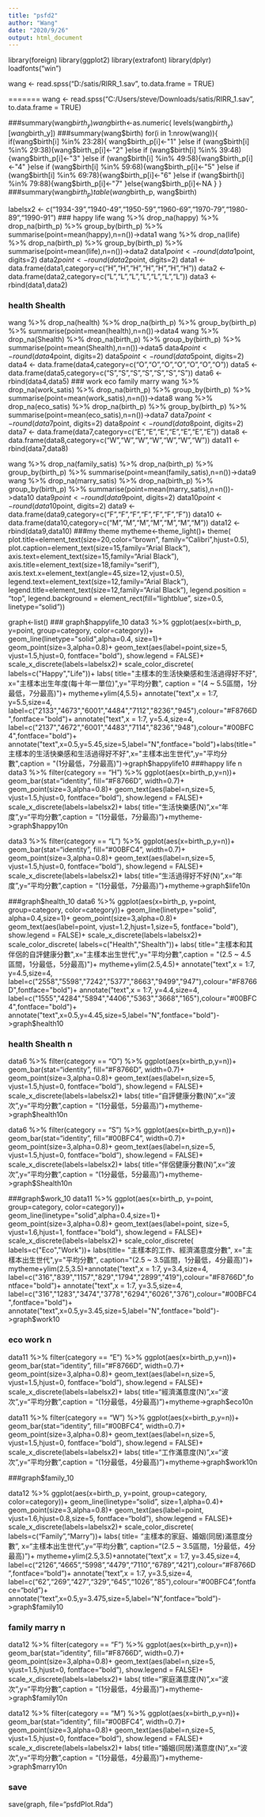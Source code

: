 ```yaml
---
title: "psfd2"
author: "Wang"
date: "2020/9/26"
output: html_document
---
```


library(foreign)
library(ggplot2)
library(extrafont)
library(dplyr)
loadfonts("win")

wang <- read.spss("D:/satis/RIRR_1.sav", to.data.frame = TRUE)

=======
wang <- read.spss("C:/Users/steve/Downloads/satis/RIRR_1.sav", to.data.frame = TRUE)

###summary(wang$birth_y)
wang$birth<-as.numeric(
  levels(wang$birth_y)[wang$birth_y])
###summary(wang$birth)
for(i in 1:nrow(wang)){
  if(wang$birth[i] %in% 23:28){
    wang$birth_p[i]<-"1"
  }else if (wang$birth[i] %in% 29:38){wang$birth_p[i]<-"2"
  }else if (wang$birth[i] %in% 39:48){wang$birth_p[i]<-"3"
  }else if (wang$birth[i] %in% 49:58){wang$birth_p[i]<-"4"
  }else if (wang$birth[i] %in% 59:68){wang$birth_p[i]<-"5"
  }else if (wang$birth[i] %in% 69:78){wang$birth_p[i]<-"6"
  }else if (wang$birth[i] %in% 79:88){wang$birth_p[i]<-"7"
  }else{wang$birth_p[i]<-NA
  }
}
###summary(wang$birth_p)    table(wang$birth_p, wang$birth)

labelsx2 <- c("1934-39","1940-49","1950-59","1960-69","1970-79","1980-89","1990-91")
### happy life
wang %>%
  drop_na(happy) %>% 
  drop_na(birth_p) %>%
  group_by(birth_p) %>%
  summarise(point=mean(happy),n=n())->data1
wang %>%
  drop_na(life) %>% 
  drop_na(birth_p) %>%
  group_by(birth_p) %>%
  summarise(point=mean(life),n=n())->data2
data1$point <- round(data1$point, digits=2)
data2$point <- round(data2$point, digits=2)
data1 <- data.frame(data1,category=c("H","H","H","H","H","H","H"))
data2 <- data.frame(data2,category=c("L","L","L","L","L","L","L"))
data3 <- rbind(data1,data2)

### health Shealth
wang %>%
  drop_na(health) %>% 
  drop_na(birth_p) %>%
  group_by(birth_p) %>%
  summarise(point=mean(health),n=n())->data4
wang %>%
  drop_na(Shealth) %>% 
  drop_na(birth_p) %>%
  group_by(birth_p) %>%
  summarise(point=mean(Shealth),n=n())->data5
data4$point <- round(data4$point, digits=2)
data5$point <- round(data5$point, digits=2)
data4 <- data.frame(data4,category=c("O","O","O","O","O","O","O"))
data5 <- data.frame(data5,category=c("S","S","S","S","S","S","S"))
data6 <- rbind(data4,data5)
### work eco family marry
wang %>%
  drop_na(work_satis) %>% 
  drop_na(birth_p) %>%
  group_by(birth_p) %>%
  summarise(point=mean(work_satis),n=n())->data8
wang %>%
  drop_na(eco_satis) %>% 
  drop_na(birth_p) %>%
  group_by(birth_p) %>%
  summarise(point=mean(eco_satis),n=n())->data7
data7$point <- round(data7$point, digits=2)
data8$point <- round(data8$point, digits=2)
data7 <- data.frame(data7,category=c("E","E","E","E","E","E","E"))
data8 <- data.frame(data8,category=c("W","W","W","W","W","W","W"))
data11 <- rbind(data7,data8)

wang %>%
  drop_na(family_satis) %>% 
  drop_na(birth_p) %>%
  group_by(birth_p) %>%
  summarise(point=mean(family_satis),n=n())->data9
wang %>%
  drop_na(marry_satis) %>% 
  drop_na(birth_p) %>%
  group_by(birth_p) %>%
  summarise(point=mean(marry_satis),n=n())->data10
data9$point <- round(data9$point, digits=2)
data10$point <- round(data10$point, digits=2)
data9 <- data.frame(data9,category=c("F","F","F","F","F","F","F"))
data10 <- data.frame(data10,category=c("M","M","M","M","M","M","M"))
data12 <- rbind(data9,data10)
###my theme
mytheme<-theme_light()+
  theme(
    plot.title=element_text(size=20,color="brown", family="Calibri",hjust=0.5),
    plot.caption=element_text(size=15,family="Arial Black"),
    axis.text=element_text(size=15,family="Arial Black"),
    axis.title=element_text(size=18,family="serif"),
    axis.text.x=element_text(angle=45,size=12,vjust=0.5),
    legend.text=element_text(size=12,family="Arial Black"),
    legend.title=element_text(size=12,family="Arial Black"),
    legend.position = "top",
    legend.background = element_rect(fill="lightblue", 
                                  size=0.5, linetype="solid"))

graph<-list()
### graph$happylife_10
data3 %>%
  ggplot(aes(x=birth_p, y=point, group=category, color=category))+
  geom_line(linetype="solid",alpha=0.4, size=1)+
  geom_point(size=3,alpha=0.8)+
  geom_text(aes(label=point,size=5,
    vjust=1.5,hjust=0,
    fontface="bold"),
    show.legend = FALSE)+
  scale_x_discrete(labels=labelsx2)+
  scale_color_discrete(
  labels=c("Happy","Life"))+
  labs(
    title="主樣本的生活快樂感和生活過得好不好",
    x="主樣本出生年度(每十年一單位)",y="平均分數",
    caption = "(4 ~ 5.5區間，1分最低，7分最高)")+
  mytheme+ylim(4,5.5)+
  annotate("text",x = 1:7, y=5.5,size=4, label=c("2133","4673","6001","4484","7112","8236","945"),colour="#F8766D",fontface="bold")+
annotate("text",x = 1:7, y=5.4,size=4, label=c("2137","4672","6001","4483","7114","8236","948"),colour="#00BFC4",fontface="bold")+
annotate("text",x=0.5,y=5.45,size=5,label="N",fontface="bold")+labs(title="主樣本的生活快樂感和生活過得好不好",x="主樣本出生世代",y="平均分數",caption = "(1分最低，7分最高)")->graph$happylife10
###happy life n
data3 %>%
  filter(category == "H") %>%
  ggplot(aes(x=birth_p,y=n))+
  geom_bar(stat="identity", fill="#F8766D", width=0.7)+
  geom_point(size=3,alpha=0.8)+
  geom_text(aes(label=n,size=5,
    vjust=1.5,hjust=0,
    fontface="bold"),
    show.legend = FALSE)+
  scale_x_discrete(labels=labelsx2)+
  labs(
    title="生活快樂感(N)",x="年度",y="平均分數",caption = "(1分最低，7分最高)")+mytheme->graph$happy10n

data3 %>%
  filter(category == "L") %>%
  ggplot(aes(x=birth_p,y=n))+
  geom_bar(stat="identity", fill="#00BFC4", width=0.7)+
  geom_point(size=3,alpha=0.8)+
  geom_text(aes(label=n,size=5,
    vjust=1.5,hjust=0,
    fontface="bold"),
    show.legend = FALSE)+
  scale_x_discrete(labels=labelsx2)+
  labs(
    title="生活過得好不好(N)",x="年度",y="平均分數",caption = "(1分最低，7分最高)")+mytheme->graph$life10n
    
###graph$health_10
data6 %>%
  ggplot(aes(x=birth_p, y=point, group=category, color=category))+
  geom_line(linetype="solid", alpha=0.4,size=1)+
  geom_point(size=3,alpha=0.8)+
  geom_text(aes(label=point,
    vjust=1.2,hjust=1,size=5,
    fontface="bold"),
    show.legend = FALSE)+
  scale_x_discrete(labels=labelsx2)+
  scale_color_discrete(
  labels=c("Health","Shealth"))+
  labs(
    title="主樣本和其伴侶的自評健康分數",x="主樣本出生世代",y="平均分數",caption = "(2.5 ~ 4.5區間，1分最低，5分最高)")+
    mytheme+ylim(2.5,4.5)+
    annotate("text",x = 1:7, y=4.5,size=4, label=c("2558","5598","7242","5377","8663","9499","947"),colour="#F8766D",fontface="bold")+
annotate("text",x = 1:7, y=4.4,size=4, label=c("1555","4284","5894","4406","5363","3668","165"),colour="#00BFC4",fontface="bold")+
annotate("text",x=0.5,y=4.45,size=5,label="N",fontface="bold")->graph$health10

### health Shealth n
data6 %>%
  filter(category == "O") %>%
  ggplot(aes(x=birth_p,y=n))+
  geom_bar(stat="identity", fill="#F8766D", width=0.7)+
  geom_point(size=3,alpha=0.8)+
  geom_text(aes(label=n,size=5,
    vjust=1.5,hjust=0,
    fontface="bold"),
    show.legend = FALSE)+
  scale_x_discrete(labels=labelsx2)+
  labs(
    title="自評健康分數(N)",x="波次",y="平均分數",caption = "(1分最低，5分最高)")+mytheme->graph$health10n

data6 %>%
  filter(category == "S") %>%
  ggplot(aes(x=birth_p,y=n))+
  geom_bar(stat="identity", fill="#00BFC4", width=0.7)+
  geom_point(size=3,alpha=0.8)+
  geom_text(aes(label=n,size=5,
    vjust=1.5,hjust=0,
    fontface="bold"),
    show.legend = FALSE)+
  scale_x_discrete(labels=labelsx2)+
  labs(
    title="伴侶健康分數(N)",x="波次",y="平均分數",caption = "(1分最低，5分最高)")+mytheme->graph$Shealth10n

###graph$work_10
data11 %>%
  ggplot(aes(x=birth_p, y=point, group=category, color=category))+
  geom_line(linetype="solid",alpha=0.4,size=1)+
  geom_point(size=3,alpha=0.8)+
  geom_text(aes(label=point,
    size=5,
    vjust=1.6,hjust=1,
    fontface="bold"),
    show.legend = FALSE)+
  scale_x_discrete(labels=labelsx2)+
  scale_color_discrete(
  labels=c("Eco","Work"))+
  labs(title=
    "主樣本的工作、經濟滿意度分數",
      x="主樣本出生世代",y="平均分數",
        caption="(2.5 ~ 3.5區間，1分最低，4分最高)")+
   mytheme+ylim(2.5,3.5)+annotate("text",x = 1:7, y=3.4,size=4, label=c("316","839","1157","829","1794","2899","419"),colour="#F8766D",fontface="bold")+
annotate("text",x = 1:7, y=3.5,size=4, label=c("316","1283","3474","3778","6294","6026","376"),colour="#00BFC4",fontface="bold")+
annotate("text",x=0.5,y=3.45,size=5,label="N",fontface="bold")->graph$work10

### eco work n

data11 %>%
  filter(category == "E") %>%
  ggplot(aes(x=birth_p,y=n))+
  geom_bar(stat="identity", fill="#F8766D", width=0.7)+
  geom_point(size=3,alpha=0.8)+
  geom_text(aes(label=n,size=5,
    vjust=1.5,hjust=0,
    fontface="bold"),
    show.legend = FALSE)+
  scale_x_discrete(labels=labelsx2)+
  labs(
    title="經濟滿意度(N)",x="波次",y="平均分數",caption = "(1分最低，4分最高)")+mytheme->graph$eco10n
    
data11 %>%
  filter(category == "W") %>%
  ggplot(aes(x=birth_p,y=n))+
  geom_bar(stat="identity", fill="#00BFC4", width=0.7)+
  geom_point(size=3,alpha=0.8)+
  geom_text(aes(label=n,size=5,
    vjust=1.5,hjust=0,
    fontface="bold"),
    show.legend = FALSE)+
  scale_x_discrete(labels=labelsx2)+
  labs(
    title="工作滿意度(N)",x="波次",y="平均分數",caption = "(1分最低，4分最高)")+mytheme->graph$work10n

###graph$family_10

data12 %>%
  ggplot(aes(x=birth_p, y=point, group=category, color=category))+
  geom_line(linetype="solid", size=1,alpha=0.4)+
  geom_point(size=3,alpha=0.8)+
  geom_text(aes(label=point,
    vjust=1.6,hjust=0.8,size=5,
    fontface="bold"),
    show.legend = FALSE)+
  scale_x_discrete(labels=labelsx2)+
  scale_color_discrete(
  labels=c("Family","Marry"))+
  labs(
  title=
    "主樣本的家庭、婚姻(同居)滿意度分數",
      x="主樣本出生世代",y="平均分數",
        caption="(2.5 ~ 3.5區間，1分最低，4分最高)")+
  mytheme+ylim(2.5,3.5)+annotate("text",x = 1:7, y=3.45,size=4, label=c("2126","4665","5998","4479","7110","6789","421"),colour="#F8766D",fontface="bold")+
annotate("text",x = 1:7, y=3.5,size=4, label=c("62","269","427","329","645","1026","85"),colour="#00BFC4",fontface="bold")+
annotate("text",x=0.5,y=3.475,size=5,label="N",fontface="bold")->graph$family10

### family marry n

data12 %>%
  filter(category == "F") %>%
  ggplot(aes(x=birth_p,y=n))+
  geom_bar(stat="identity", fill="#F8766D", width=0.7)+
  geom_point(size=3,alpha=0.8)+
  geom_text(aes(label=n,size=5,
    vjust=1.5,hjust=0,
    fontface="bold"),
    show.legend = FALSE)+
  scale_x_discrete(labels=labelsx2)+
  labs(
    title="家庭滿意度(N)",x="波次",y="平均分數",caption = "(1分最低，4分最高)")+mytheme->graph$family10n

data12 %>%
  filter(category == "M") %>%
  ggplot(aes(x=birth_p,y=n))+
  geom_bar(stat="identity", fill="#00BFC4", width=0.7)+
  geom_point(size=3,alpha=0.8)+
  geom_text(aes(label=n,size=5,
    vjust=1.5,hjust=0,
    fontface="bold"),
    show.legend = FALSE)+
  scale_x_discrete(labels=labelsx2)+
  labs(
    title="婚姻(同居)滿意度(N)",x="波次",y="平均分數",caption = "(1分最低，4分最高)")+mytheme->graph$marry10n
    
### save

save(graph, file="psfdPlot.Rda")
